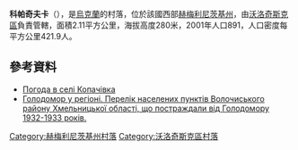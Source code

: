 {{coord|49|30|22|N|26|16|3|E|scale:100000|display=title}}

'''科帕奇夫卡'''（{{lang-uk|Копачівка}}），是[[烏克蘭|烏克蘭]]的村落，位於該國西部[[赫梅利尼茨基州|赫梅利尼茨基州]]，由[[沃洛奇斯克區|沃洛奇斯克區]]負責管轄，面積2.11平方公里，海拔高度280米，2001年人口891，人口密度每平方公里421.9人。

==參考資料==
* [http://weather.in.ua/ua/hmel'nickaja/11405 Погода в селі Копачівка]
* [https://web.archive.org/web/20160304103840/http://admvol.at.ua/golodvregioni.doc Голодомор у регіоні. Перелік населених пунктів Волочиського району Хмельницької області, що постраждали від Голодомору 1932-1933 років.]

{{DEFAULTSORT:Копачівка}}
[[Category:赫梅利尼茨基州村落|Category:赫梅利尼茨基州村落]]
[[Category:沃洛奇斯克區村落|Category:沃洛奇斯克區村落]]


{{Khmelnytskyi-geo-stub}}